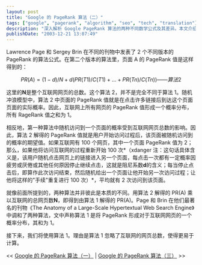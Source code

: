 ---
layout: post
title: "Google 的 PageRank 算法（二）"
tags: ["google", "pagerank", "algorithm", "seo", "tech", "translation"]
description: "深入解析 Google PageRank 算法的两种不同数学公式及其差异。本文介绍了算法的第二种表示方式 PR(A) = (1-d)/N + d(PR(T1)/C(T1) + ... + PR(Tn)/C(Tn))，并详细说明了加入网页总数 N 的概率分布意义，以及两种算法之间的等价转换关系。"
publishDate: "2003-12-21 13:07:49"
---

Lawrence Page 和 Sergey Brin 在不同的刊物中发表了 2 个不同版本的 PageRank 的算法公式。在第二个版本的算法里，页面 A 的 PageRank 值是这样得到的：

```math
PR(A) = (1-d) / N + d (PR(T1)/C(T1) + ... + PR(Tn)/C(Tn)) ——算法2
```

这里的**N**是整个互联网网页的总数。这个算法 2，并不是完全不同于算法 1。随机冲浪模型中，算法 2 中页面的 PageRank 值就是在点击许多链接后到达这个页面页面的实际概率。因此，互联网上所有网页的 PageRank 值形成一个概率分布，所有 RageRank 值之和为 1。

相反地，第一种算法中随机访问到一个页面的概率受到互联网网页总数的影响。因此，算法 2 解得的 PageRank 值就是用户开始访问过程后，该页面被随机访问到的概率的期望值。如果互联网有 100 个网页，其中一个页面 PageRank 值为 2；那么，如果他将访问互联网的过程重新开始 100 次*（xdanger 注：这句话具体含义是，该用户随机点击网页上的链接进入另一个页面，每点击一次都有一定概率因疲劳或厌倦或其他任何原因停止继续点击，这就是阻尼系数**d**的含义；每当停止点击后，即算作此次访问结束，然后随机给出一个页面让他开始另一次访问过程；让他将这样的"手续"重复进行 100 次）*，平均就有 2 次访问到该页面。

就像前面所提到的，两种算法并非彼此是本质的不同。用算法 2 解得的 PR(A) 乘以互联网的总网页数**N**，即得到由算法 1 解得的 PR(A)。Page 和 Brin 在他们最著名的刊物《The Anatomy of a Large-Scale Hypertextual Web Search Engine》中调和了两种算法，文中声称算法 1 是将 PageRank 形成对于互联网网页的一个概率分布，其和为 1。

接下来，我们将使用算法 1。理由是算法 1 忽略了互联网的网页总数，使得更易于计算。

<< [Google 的 PageRank 算法（一）](http://blog.xdanger.com/archives/2003/12/19/000051.html) | [Google 的 PageRank 算法（三）](http://blog.xdanger.com/archives/2003/12/27/000058.html) >>
